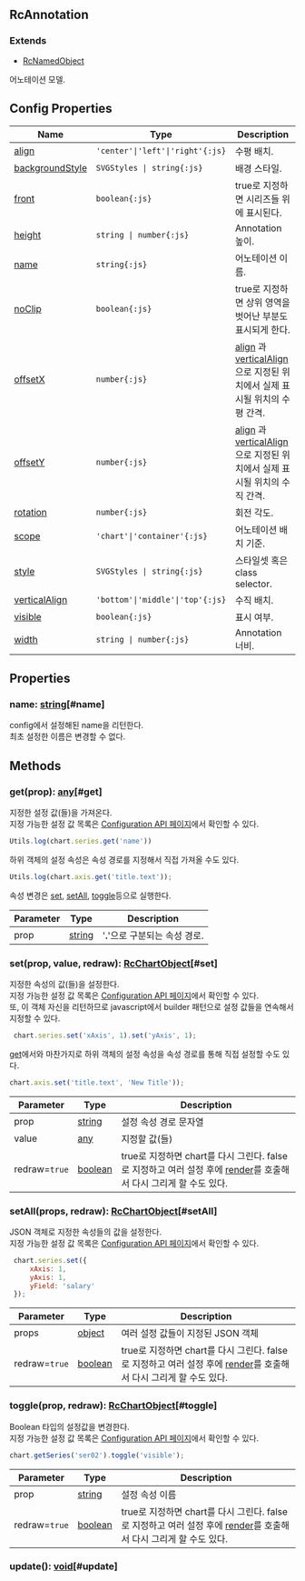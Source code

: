 ## RcAnnotation
### Extends
- [RcNamedObject](../classes/RcNamedObject)
어노테이션 모델.



## Config Properties
 | Name | Type | Description |   
 | --- | --- | --- | 
 | [align](/config/config/annotation#align) | `'center'\|'left'\|'right'{:js}` | 수평 배치. |   
 | [backgroundStyle](/config/config/annotation#backgroundstyle) | `SVGStyles \| string{:js}` | 배경 스타일. |   
 | [front](/config/config/annotation#front) | `boolean{:js}` | true로 지정하면 시리즈들 위에 표시된다. |   
 | [height](/config/config/annotation#height) | `string \| number{:js}` | Annotation 높이. |   
 | [name](/config/config/annotation#name) | `string{:js}` | 어노테이션 이름. |   
 | [noClip](/config/config/annotation#noclip) | `boolean{:js}` | true로 지정하면 상위 영역을 벗어난 부분도 표시되게 한다. |   
 | [offsetX](/config/config/annotation#offsetx) | `number{:js}` | [align](#align) 과 [verticalAlign](#verticalalign) 으로 지정된 위치에서 실제 표시될 위치의 수평 간격. |   
 | [offsetY](/config/config/annotation#offsety) | `number{:js}` | [align](#align) 과 [verticalAlign](#verticalalign) 으로 지정된 위치에서 실제 표시될 위치의 수직 간격. |   
 | [rotation](/config/config/annotation#rotation) | `number{:js}` | 회전 각도. |   
 | [scope](/config/config/annotation#scope) | `'chart'\|'container'{:js}` | 어노테이션 배치 기준. |   
 | [style](/config/config/annotation#style) | `SVGStyles \| string{:js}` | 스타일셋 혹은 class selector. |   
 | [verticalAlign](/config/config/annotation#verticalalign) | `'bottom'\|'middle'\|'top'{:js}` | 수직 배치. |   
 | [visible](/config/config/annotation#visible) | `boolean{:js}` | 표시 여부. |   
 | [width](/config/config/annotation#width) | `string \| number{:js}` | Annotation 너비. |

## Properties
### name: [string](https://developer.mozilla.org/en-US/docs/Web/JavaScript/Reference/Global_Objects/String)[#name]
config에서 설정해된 name을 리턴한다.<br/>
최초 설정한 이름은 변경할 수 없다.

## Methods
### get(prop): [any](https://www.typescriptlang.org/docs/handbook/2/everyday-types.html#any)[#get]
지정한 설정 값(들)을 가져온다.<br/>
지정 가능한 설정 값 목록은 [Configuration API 페이지](/config)에서 확인할 수 있다. 

```js
Utils.log(chart.series.get('name'))
```

하위 객체의 설정 속성은 속성 경로를 지정해서 직접 가져올 수도 있다.

```js
Utils.log(chart.axis.get('title.text'));
```

속성 변경은 [set](#set), [setAll](#setAll), [toggle](#toggle)등으로 실행한다.



| Parameter | Type | Description |
| ----------- | ----------- | ----------- |
| prop | [string](https://developer.mozilla.org/en-US/docs/Web/JavaScript/Reference/Global_Objects/String) | '**.**'으로 구분되는 속성 경로. |
### set(prop, value, redraw): [RcChartObject](../classes/RcChartObject)[#set]
지정한 속성의 값(들)을 설정한다.<br/>
지정 가능한 설정 값 목록은 [Configuration API 페이지](/config)에서 확인할 수 있다.<br/>
또, 이 객체 자신을 리턴하므로 javascript에서 builder 패턴으로 설정 값들을 연속해서 지정할 수 있다.

```js
 chart.series.set('xAxis', 1).set('yAxis', 1);
```

[get](#get)에서와 마찬가지로 하위 객체의 설정 속성을 속성 경로를 통해 직접 설정할 수도 있다.

```js
chart.axis.set('title.text', 'New Title'));
```



| Parameter | Type | Description |
| ----------- | ----------- | ----------- |
| prop | [string](https://developer.mozilla.org/en-US/docs/Web/JavaScript/Reference/Global_Objects/String) | 설정 속성 경로 문자열 |
| value | [any](https://www.typescriptlang.org/docs/handbook/2/everyday-types.html#any) | 지정할 값(들) |
| redraw=`true` | [boolean](https://developer.mozilla.org/en-US/docs/Web/JavaScript/Reference/Global_Objects/Boolean) | true로 지정하면 chart를 다시 그린다.                false로 지정하고 여러 설정 후에 [render](/docs/api/classes/RcChartControl#render)를 호출해서 다시 그리게 할 수도 있다. |
### setAll(props, redraw): [RcChartObject](../classes/RcChartObject)[#setAll]
JSON 객체로 지정한 속성들의 값을 설정한다.\
지정 가능한 설정 값 목록은 [Configuration API 페이지](/config)에서 확인할 수 있다. 

```js
 chart.series.set({
     xAxis: 1,
     yAxis: 1,
     yField: 'salary'
 });
```



| Parameter | Type | Description |
| ----------- | ----------- | ----------- |
| props | [object](https://developer.mozilla.org/en-US/docs/Web/JavaScript/Reference/Global_Objects/Object) | 여러 설정 값들이 지정된 JSON 객체 |
| redraw=`true` | [boolean](https://developer.mozilla.org/en-US/docs/Web/JavaScript/Reference/Global_Objects/Boolean) | true로 지정하면 chart를 다시 그린다.                false로 지정하고 여러 설정 후에 [render](/docs/api/classes/RcChartControl#render)를 호출해서 다시 그리게 할 수도 있다. |
### toggle(prop, redraw): [RcChartObject](../classes/RcChartObject)[#toggle]
Boolean 타입의 설정값을 변경한다.\
지정 가능한 설정 값 목록은 [Configuration API 페이지](/config)에서 확인할 수 있다. 

```js
chart.getSeries('ser02').toggle('visible');
```



| Parameter | Type | Description |
| ----------- | ----------- | ----------- |
| prop | [string](https://developer.mozilla.org/en-US/docs/Web/JavaScript/Reference/Global_Objects/String) | 설정 속성 이름 |
| redraw=`true` | [boolean](https://developer.mozilla.org/en-US/docs/Web/JavaScript/Reference/Global_Objects/Boolean) | true로 지정하면 chart를 다시 그린다.                false로 지정하고 여러 설정 후에 [render](/docs/api/classes/RcChartControl#render)를 호출해서 다시 그리게 할 수도 있다. |
### update(): [void](https://developer.mozilla.org/en-US/docs/Web/JavaScript/Reference/Global_Objects/undefined)[#update]